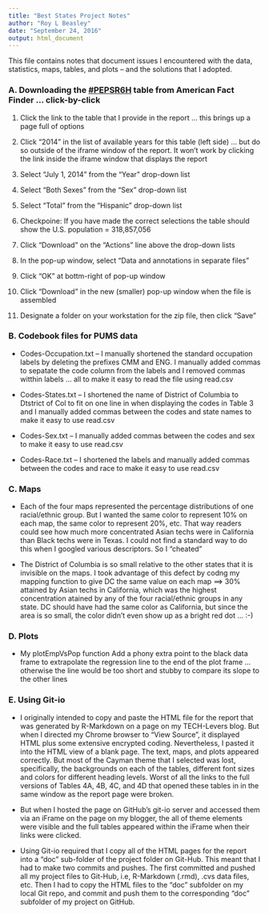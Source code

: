 ```yaml
---
title: "Best States Project Notes"
author: "Roy L Beasley"
date: "September 24, 2016"
output: html_document
---
```

This file contains notes that document issues I encountered with the data, statistics, maps, tables, and plots -- and the solutions that I adopted.   

### A. Downloading the [#PEPSR6H](http://factfinder.census.gov/faces/tableservices/jsf/pages/productview.xhtml?pid=PEP_2015_PEPSR6H&prodType=table) table from American Fact Finder ... click-by-click

1. Click the link to the table that I provide in the report ... this brings up a page full of options   

2. Click "2014" in the list of available years for this table (left side) ... but do so outside of the iframe window of the report. It won't work by clicking the link inside the iframe window that displays the report   

3. Select "July 1, 2014" from the "Year" drop-down list    

4. Select "Both Sexes" from the "Sex" drop-down list   

5. Select "Total" from the "Hispanic" drop-down list   

6. Checkpoine: If you have made the correct selections the table should show the U.S. population = 318,857,056   

7. Click "Download" on the "Actions" line above the drop-down lists   

8. In the pop-up window, select "Data and annotations in separate files"    

9. Click "OK" at bottm-right of pop-up window   

10. Click "Download" in the new (smaller) pop-up window when the file is assembled   

11. Designate a folder on your workstation for the zip file, then click "Save"


### B. Codebook files for PUMS data

* Codes-Occupation.txt -- I manually shortened the standard occupation labels by deleting the prefixes CMM and ENG. I  manually added commas to sepatate the code column from the labels and I removed commas witthin labels ... all to make it easy to read the file using read.csv

* Codes-States.txt -- I shortened the name of District of Columbia to Dtstrict of Col to fit on one line in when displaying the codes in Table 3 and I manually added commas between the codes and state names to make it easy to use read.csv

* Codes-Sex.txt -- I manually added commas between the codes and sex  to make it easy to use read.csv

* Codes-Race.txt -- I shortened the labels and manually added commas between the codes and race to make it easy to use read.csv


### C. Maps   

* Each of the four maps represented the percentage distributions of one racial/ethnic group. But I wanted the same color to represent 10% on each map, the same color to represent 20%, etc. That way readers could see how much more concentrated Asian techs were in California than Black techs were in Texas. I could not find a standard way to do this when I googled various descriptors. So I "cheated"   

* The District of Columbia is so small relative to the other states that it is invisible on the maps. I took advantage of this defect by codng my mapping function to give DC the same value on each map ==> 30% attained by Asian techs in California, which was the highest concentration atained by any of the four racial/ethnic groups in any state. DC should have had the same color as California, but since the area is so small, the color didn't even show up as a bright red dot ... :-)


### D. Plots     

* My plotEmpVsPop function Add a phony extra point to the black data frame to extrapolate the regression line to the end of
the plot frame ... otherwise the line would be too short and stubby to compare its slope to the other lines


### E. Using Git-io   

* I originally intended to copy and paste the HTML file for the report that was generated by R-Markdown on a page on my TECH-Levers blog. But when I directed my Chrome browser to "View Source", it displayed HTML plus some extensive encrypted coding. Nevertheless, I pasted it into the HTML view of a blank page. The text, maps, and plots appeared correctly. But most of the Cayman theme that I selected was lost,  specifically, the backgrounds on each of the tables, different font sizes and colors for different heading levels. Worst of all the  links to the full versions of Tables 4A, 4B, 4C, and 4D that opened these tables in in the same window as the report page were broken.   
 
* But when I hosted the page on GitHub's git-io server and accessed them via an iFrame on the page on my blogger, the all of theme elements were visible and the full tables appeared within the iFrame when their links were clicked.

* Using Git-io required that I copy all of the HTML pages for the report into a "doc" sub-folder of the project folder on Git-Hub. This meant that I had to make two commits and pushes. The first committed and pushed all my project files to Git-Hub, i.e, R-Markdown (.rmd), .cvs data files, etc. Then I had to copy the HTML files to the "doc" subfolder on my local Git repo, and commit and push them to the corresponding "doc" subfolder of my project on GitHub.






